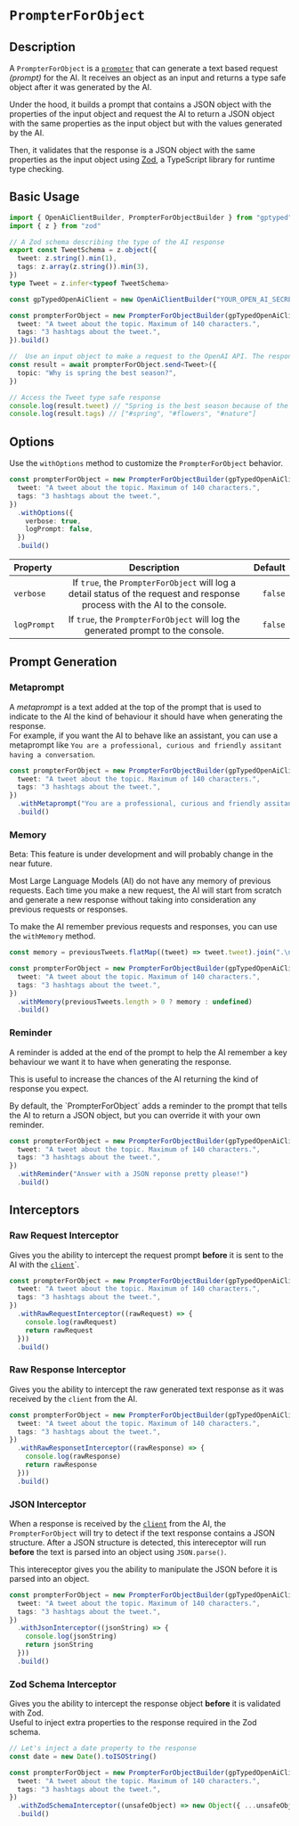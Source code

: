 # `PrompterForObject`

## Description

A `PrompterForObject` is a [`prompter`](/prompters/about-prompters) that can generate a text based request _(prompt)_ for the AI. It receives an object as an input and returns a type safe object after it was generated by the AI.

Under the hood, it builds a prompt that contains a JSON object with the properties of the input object and request the AI to return a JSON object with the same properties as the input object but with the values generated by the AI.

Then, it validates that the response is a JSON object with the same properties as the input object using [Zod](https://github.com/colinhacks/zod), a TypeScript library for runtime type checking.

## Basic Usage

```typescript {13-21} copy
import { OpenAiClientBuilder, PrompterForObjectBuilder } from "gptyped"
import { z } from "zod"

// A Zod schema describing the type of the AI response
export const TweetSchema = z.object({
  tweet: z.string().min(1),
  tags: z.array(z.string()).min(3),
})
type Tweet = z.infer<typeof TweetSchema>

const gpTypedOpenAiClient = new OpenAiClientBuilder("YOUR_OPEN_AI_SECRET_KEY").build()

const prompterForObject = new PrompterForObjectBuilder(gpTypedOpenAiClient, TweetSchema, {
  tweet: "A tweet about the topic. Maximum of 140 characters.",
  tags: "3 hashtags about the tweet.",
}).build()

//  Use an input object to make a request to the OpenAI API. The response will be type safe.
const result = await prompterForObject.send<Tweet>({
  topic: "Why is spring the best season?",
})

// Access the Tweet type safe response
console.log(result.tweet) // "Spring is the best season because of the flowers and nature."
console.log(result.tags) // ["#spring", "#flowers", "#nature"]
```

## Options

Use the `withOptions` method to customize the `PrompterForObject` behavior.

```typescript {5-8} copy
const prompterForObject = new PrompterForObjectBuilder(gpTypedOpenAiClient, TweetSchema, {
  tweet: "A tweet about the topic. Maximum of 140 characters.",
  tags: "3 hashtags about the tweet.",
})
  .withOptions({
    verbose: true,
    logPrompt: false,
  })
  .build()
```

| Property    |                                                         Description                                                         | Default |
| :---------- | :-------------------------------------------------------------------------------------------------------------------------: | ------: |
| `verbose`   | If `true`, the `PrompterForObject` will log a detail status of the request and response process with the AI to the console. | `false` |
| `logPrompt` |                      If `true`, the `PrompterForObject` will log the generated prompt to the console.                       | `false` |

## Prompt Generation

### Metaprompt

A _metaprompt_ is a text added at the top of the prompt that is used to indicate to the AI the kind of behaviour it should have when generating the response.\
For example, if you want the AI to behave like an assistant, you can use a metaprompt like `You are a professional, curious and friendly assitant having a conversation`.

```typescript {5} copy
const prompterForObject = new PrompterForObjectBuilder(gpTypedOpenAiClient, TweetSchema, {
  tweet: "A tweet about the topic. Maximum of 140 characters.",
  tags: "3 hashtags about the tweet.",
})
  .withMetaprompt("You are a professional, curious and friendly assitant having a conversation")
  .build()
```

### Memory


<Callout type="warning">Beta: This feature is under development and will probably change in the near future.</Callout>

Most Large Language Models (AI) do not have any memory of previous requests. Each time you make a new request, the AI will start from scratch and generate a new response without taking into consideration any previous requests or responses.

To make the AI remember previous requests and responses, you can use the `withMemory` method.

```typescript {7} copy
const memory = previousTweets.flatMap((tweet) => tweet.tweet).join(".\n")

const prompterForObject = new PrompterForObjectBuilder(gpTypedOpenAiClient, TweetSchema, {
  tweet: "A tweet about the topic. Maximum of 140 characters.",
  tags: "3 hashtags about the tweet.",
})
  .withMemory(previousTweets.length > 0 ? memory : undefined)
  .build()
```

### Reminder

A reminder is added at the end of the prompt to help the AI remember a key behaviour we want it to have when generating the response.

This is useful to increase the chances of the AI returning the kind of response you expect.

<Callout type="info">
  By default, the `PrompterForObject` adds a reminder to the prompt that tells the AI to return a JSON object, but you
  can override it with your own reminder.
</Callout>

```typescript {5} copy
const prompterForObject = new PrompterForObjectBuilder(gpTypedOpenAiClient, TweetSchema, {
  tweet: "A tweet about the topic. Maximum of 140 characters.",
  tags: "3 hashtags about the tweet.",
})
  .withReminder("Answer with a JSON reponse pretty please!")
  .build()
```

## Interceptors

### Raw Request Interceptor

Gives you the ability to intercept the request prompt **before** it is sent to the AI with the [`client`](/clients/about-clients)`.

```typescript {5-8} copy
const prompterForObject = new PrompterForObjectBuilder(gpTypedOpenAiClient, TweetSchema, {
  tweet: "A tweet about the topic. Maximum of 140 characters.",
  tags: "3 hashtags about the tweet.",
})
  .withRawRequestInterceptor((rawRequest) => {
    console.log(rawRequest)
    return rawRequest
  }))
  .build()
```

### Raw Response Interceptor

Gives you the ability to intercept the raw generated text response as it was received by the `client` from the AI.

```typescript {5-8} copy
const prompterForObject = new PrompterForObjectBuilder(gpTypedOpenAiClient, TweetSchema, {
  tweet: "A tweet about the topic. Maximum of 140 characters.",
  tags: "3 hashtags about the tweet.",
})
  .withRawResponsetInterceptor((rawResponse) => {
    console.log(rawResponse)
    return rawResponse
  }))
  .build()
```

### JSON Interceptor

When a response is received by the [`client`](/clients/about-clients) from the AI, the `PrompterForObject` will try to detect if the text response contains a JSON structure. After a JSON structure is detected, this intereceptor will run **before** the text is parsed into an object using `JSON.parse()`.

This intereceptor gives you the ability to manipulate the JSON before it is parsed into an object.

```typescript {5-8} copy
const prompterForObject = new PrompterForObjectBuilder(gpTypedOpenAiClient, TweetSchema, {
  tweet: "A tweet about the topic. Maximum of 140 characters.",
  tags: "3 hashtags about the tweet.",
})
  .withJsonInterceptor((jsonString) => {
    console.log(jsonString)
    return jsonString
  }))
  .build()
```

### Zod Schema Interceptor

Gives you the ability to intercept the response object **before** it is validated with Zod.\
Useful to inject extra properties to the response required in the Zod schema.

```typescript {8} copy
// Let's inject a date property to the response
const date = new Date().toISOString()

const prompterForObject = new PrompterForObjectBuilder(gpTypedOpenAiClient, TweetSchema, {
  tweet: "A tweet about the topic. Maximum of 140 characters.",
  tags: "3 hashtags about the tweet.",
})
  .withZodSchemaInterceptor((unsafeObject) => new Object({ ...unsafeObject, date: date }))
  .build()
```
